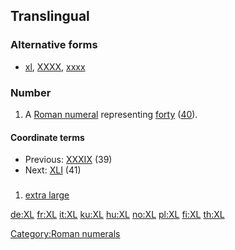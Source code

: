 ==Translingual==

===Alternative forms===
* [[xl]], [[XXXX]], [[xxxx]]

===Number===
{{head|mul}}

# A [[Roman numeral]] representing [[forty]] ([[40]]).

====Coordinate terms====
* Previous: [[XXXIX]] (39)
* Next: [[XLI]] (41)

==={{abbreviation-old|mul}}===
{{head|mul}}

# [[extra large]]

[[Category:Roman numerals]]

[[de:XL]]
[[fr:XL]]
[[it:XL]]
[[ku:XL]]
[[hu:XL]]
[[no:XL]]
[[pl:XL]]
[[fi:XL]]
[[th:XL]]